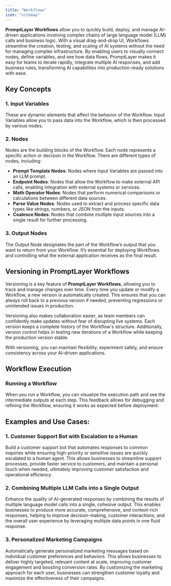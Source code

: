 ```yaml
---
title: "Workflows"
icon: "sitemap"
---
```


**PromptLayer Workflows** allow you to quickly build, deploy, and manage AI-driven applications involving complex chains of large language model (LLM) calls and business logic. With a visual drag-and-drop UI, Workflows streamline the creation, testing, and scaling of AI systems without the need for managing complex infrastructure. By enabling users to visually connect nodes, define variables, and see how data flows, PromptLayer makes it easy for teams to iterate rapidly, integrate multiple AI responses, and add business rules, transforming AI capabilities into production-ready solutions with ease.

## Key Concepts

### 1. Input Variables
These are dynamic elements that affect the behavior of the Workflow. Input Variables allow you to pass data into the Workflow, which is then processed by various nodes.

### 2. Nodes
Nodes are the building blocks of the Workflow. Each node represents a specific action or decision in the Workflow. There are different types of nodes, including:

- **Prompt Template Nodes**: Nodes where Input Variables are passed into an LLM prompt.
- **Endpoint Nodes**: Nodes that allow the Workflow to make external API calls, enabling integration with external systems or services.
- **Math Operator Nodes**: Nodes that perform numerical comparisons or calculations between different data sources.
- **Parse Value Nodes**: Nodes used to extract and process specific data types like strings, numbers, or JSON from the inputs.
- **Coalesce Nodes**: Nodes that combine multiple input sources into a single result for further processing.

### 3. Output Nodes
The Output Node designates the part of the Workflow’s output that you want to return from your Workflow. It’s essential for deploying Workflows and controlling what the external application receives as the final result.

## Versioning in PromptLayer Workflows

Versioning is a key feature of **PromptLayer Workflows**, allowing you to track and manage changes over time. Every time you update or modify a Workflow, a new version is automatically created. This ensures that you can always roll back to a previous version if needed, preventing regressions or unintended issues in production.

Versioning also makes collaboration easier, as team members can confidently make updates without fear of disrupting live systems. Each version keeps a complete history of the Workflow's structure. Additionally, version control helps in testing new iterations of a Workflow while keeping the production version stable.

With versioning, you can maintain flexibility, experiment safely, and ensure consistency across your AI-driven applications.

## Workflow Execution

### Running a Workflow
When you run a Workflow, you can visualize the execution path and see the intermediate outputs at each step. This feedback allows for debugging and refining the Workflow, ensuring it works as expected before deployment.

## Examples and Use Cases:

### 1. **Customer Support Bot with Escalation to a Human**
Build a customer support bot that automates responses to common inquiries while ensuring high-priority or sensitive issues are quickly escalated to a human agent. This allows businesses to streamline support processes, provide faster service to customers, and maintain a personal touch when needed, ultimately improving customer satisfaction and operational efficiency.

### 2. **Combining Multiple LLM Calls into a Single Output**
Enhance the quality of AI-generated responses by combining the results of multiple language model calls into a single, cohesive output. This enables businesses to produce more accurate, comprehensive, and context-rich responses, helping to improve decision-making, customer interactions, and the overall user experience by leveraging multiple data points in one fluid response.

### 3. **Personalized Marketing Campaigns**
Automatically generate personalized marketing messages based on individual customer preferences and behaviors. This allows businesses to deliver highly targeted, relevant content at scale, improving customer engagement and boosting conversion rates. By customizing the marketing approach for each user, businesses can strengthen customer loyalty and maximize the effectiveness of their campaigns.
